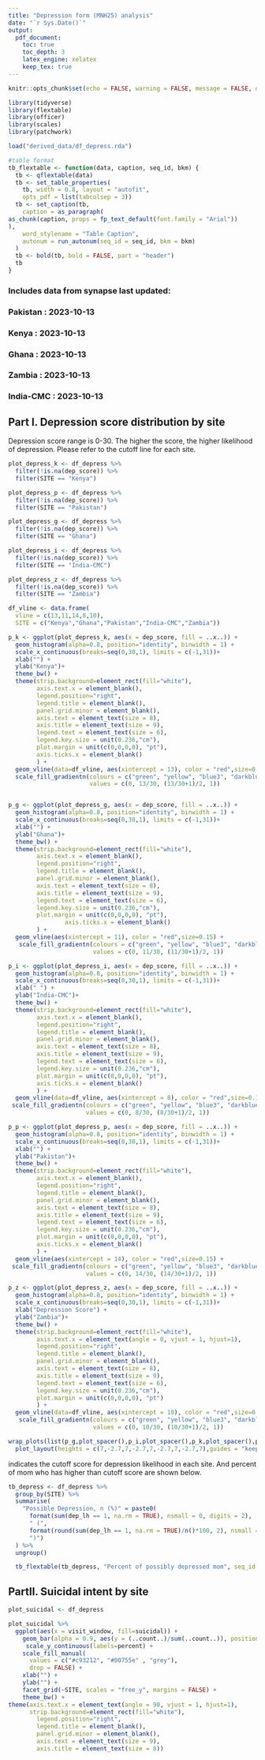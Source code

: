 ```yaml
---
title: "Depression form (MNH25) analysis"
date: "`r Sys.Date()`"
output:
  pdf_document:
    toc: true
    toc_depth: 3
    latex_engine: xelatex
    keep_tex: true
---
```


```r
knitr::opts_chunk$set(echo = FALSE, warning = FALSE, message = FALSE, out.width = "100%", fig.align = "center") 

library(tidyverse)
library(flextable)
library(officer)
library(scales) 
library(patchwork)

load("derived_data/df_depress.rda")

#table format
tb_flextable <- function(data, caption, seq_id, bkm) { 
  tb <- qflextable(data)
  tb <- set_table_properties(
    tb, width = 0.8, layout = "autofit",
    opts_pdf = list(tabcolsep = 3))
  tb <- set_caption(tb,
    caption = as_paragraph(
as_chunk(caption, props = fp_text_default(font.family = "Arial"))
),
    word_stylename = "Table Caption",
    autonum = run_autonum(seq_id = seq_id, bkm = bkm)
  )
  tb <- bold(tb, bold = FALSE, part = "header")
  tb
}
```

### Includes data from synapse last updated: {.unlisted .unnumbered}
### Pakistan : 2023-10-13 {.unlisted .unnumbered}
### Kenya : 2023-10-13 {.unlisted .unnumbered}
### Ghana : 2023-10-13 {.unlisted .unnumbered}
### Zambia : 2023-10-13 {.unlisted .unnumbered}
### India-CMC : 2023-10-13 {.unlisted .unnumbered}

\newpage

## Part I. Depression score distribution by site

Depression score range is 0-30. The higher the score, the higher likelihood of depression. Please refer to the cutoff line for each site.

```r
plot_depress_k <- df_depress %>%   
  filter(!is.na(dep_score)) %>% 
  filter(SITE == "Kenya")

plot_depress_p <- df_depress %>%   
  filter(!is.na(dep_score)) %>% 
  filter(SITE == "Pakistan")

plot_depress_g <- df_depress %>%   
  filter(!is.na(dep_score)) %>% 
  filter(SITE == "Ghana")

plot_depress_i <- df_depress %>%   
  filter(!is.na(dep_score)) %>% 
  filter(SITE == "India-CMC")

plot_depress_z <- df_depress %>%   
  filter(!is.na(dep_score)) %>% 
  filter(SITE == "Zambia")

df_vline <- data.frame(
  vline = c(13,11,14,8,10),
  SITE = c("Kenya","Ghana","Pakistan","India-CMC","Zambia"))

p_k <- ggplot(plot_depress_k, aes(x = dep_score, fill = ..x..)) +
  geom_histogram(alpha=0.8, position="identity", binwidth = 1) +
  scale_x_continuous(breaks=seq(0,30,1), limits = c(-1,31))+
  xlab("") +
  ylab("Kenya")+
  theme_bw() +
  theme(strip.background=element_rect(fill="white"),
        axis.text.x = element_blank(),
        legend.position="right",
        legend.title = element_blank(),
        panel.grid.minor = element_blank(),
        axis.text = element_text(size = 8),
        axis.title = element_text(size = 9),
        legend.text = element_text(size = 6),
        legend.key.size = unit(0.236,"cm"),
        plot.margin = unit(c(0,0,0,0), "pt"),
        axis.ticks.x = element_blank()
        ) +
  geom_vline(data=df_vline, aes(xintercept = 13), color = "red",size=0.15) +
  scale_fill_gradientn(colours = c("green", "yellow", "blue3", "darkblue"), 
                       values = c(0, 13/30, (13/30+1)/2, 1))


p_g <- ggplot(plot_depress_g, aes(x = dep_score, fill = ..x..)) +
  geom_histogram(alpha=0.8, position="identity", binwidth = 1) +
  scale_x_continuous(breaks=seq(0,30,1), limits = c(-1,31))+
  xlab("") +
  ylab("Ghana")+
  theme_bw() +
  theme(strip.background=element_rect(fill="white"),
        axis.text.x = element_blank(),
        legend.position="right",
        legend.title = element_blank(),
        panel.grid.minor = element_blank(),
        axis.text = element_text(size = 8),
        axis.title = element_text(size = 9),
        legend.text = element_text(size = 6),
        legend.key.size = unit(0.236,"cm"),
        plot.margin = unit(c(0,0,0,0), "pt"),
                axis.ticks.x = element_blank()
        ) +
  geom_vline(aes(xintercept = 11), color = "red",size=0.15) +
   scale_fill_gradientn(colours = c("green", "yellow", "blue3", "darkblue"), 
                        values = c(0, 11/30, (11/30+1)/2, 1))

p_i <- ggplot(plot_depress_i, aes(x = dep_score, fill = ..x..)) +
  geom_histogram(alpha=0.8, position="identity", binwidth = 1) +
  scale_x_continuous(breaks=seq(0,30,1), limits = c(-1,31))+
  xlab(" ") +
  ylab("India-CMC")+
  theme_bw() +
  theme(strip.background=element_rect(fill="white"),
        axis.text.x = element_blank(),
        legend.position="right",
        legend.title = element_blank(),
        panel.grid.minor = element_blank(),
        axis.text = element_text(size = 8),
        axis.title = element_text(size = 9),
        legend.text = element_text(size = 6),
        legend.key.size = unit(0.236,"cm"),
        plot.margin = unit(c(0,0,0,0), "pt"),
        axis.ticks.x = element_blank()
        ) +
  geom_vline(data=df_vline, aes(xintercept = 8), color = "red",size=0.15) +
 scale_fill_gradientn(colours = c("green", "yellow", "blue3", "darkblue"), 
                      values = c(0, 8/30, (8/30+1)/2, 1))

p_p <- ggplot(plot_depress_p, aes(x = dep_score, fill = ..x..)) +
  geom_histogram(alpha=0.8, position="identity", binwidth = 1) +
  scale_x_continuous(breaks=seq(0,30,1), limits = c(-1,31))+
  xlab("") +
  ylab("Pakistan")+
  theme_bw() +
  theme(strip.background=element_rect(fill="white"),
        axis.text.x = element_blank(),
        legend.position="right",
        legend.title = element_blank(),
        panel.grid.minor = element_blank(),
        axis.text = element_text(size = 8),
        axis.title = element_text(size = 9),
        legend.text = element_text(size = 6),
        legend.key.size = unit(0.236,"cm"),
        plot.margin = unit(c(0,0,0,0), "pt"),
        axis.ticks.x = element_blank()
        ) +
  geom_vline(aes(xintercept = 14), color = "red",size=0.15) +
 scale_fill_gradientn(colours = c("green", "yellow", "blue3", "darkblue"), 
                      values = c(0, 14/30, (14/30+1)/2, 1))

p_z <- ggplot(plot_depress_z, aes(x = dep_score, fill = ..x..)) +
  geom_histogram(alpha=0.8, position="identity", binwidth = 1) +
  scale_x_continuous(breaks=seq(0,30,1), limits = c(-1,31))+
  xlab("Depression Score") +
  ylab("Zambia")+
  theme_bw() +
  theme(strip.background=element_rect(fill="white"),
        axis.text.x = element_text(angle = 0, vjust = 1, hjust=1),
        legend.position="right",
        legend.title = element_blank(),
        panel.grid.minor = element_blank(),
        axis.text = element_text(size = 8),
        axis.title = element_text(size = 9),
        legend.text = element_text(size = 6),
        legend.key.size = unit(0.236,"cm"), 
        plot.margin = unit(c(0,0,0,0), "pt")
        ) +
  geom_vline(data=df_vline, aes(xintercept = 10), color = "red",size=0.15) +
   scale_fill_gradientn(colours = c("green", "yellow", "blue3", "darkblue"), 
                        values = c(0, 10/30, (10/30+1)/2, 1))

wrap_plots(list(p_g,plot_spacer(),p_i,plot_spacer(),p_k,plot_spacer(),p_p,plot_spacer(),p_z), ncol = 1,heights = 50) +
  plot_layout(heights = c(7,-2.7,7,-2.7,7,-2.7,7,-2.7,7),guides = "keep") 


```

\textcolor{red}{|} indicates the cutoff score for depression likelihood in each site. And percent of mom who has higher than cutoff score are shown below.

```r
tb_depress <- df_depress %>%
  group_by(SITE) %>%
  summarise(
    "Possible Depression, n (%)" = paste0(
      format(sum(dep_lh == 1, na.rm = TRUE), nsmall = 0, digits = 2),
      " (",
      format(round(sum(dep_lh == 1, na.rm = TRUE)/n()*100, 2), nsmall = 2, digits = 2),
      ")")
  ) %>% 
  ungroup() 

  tb_flextable(tb_depress, "Percent of possibly depressed mom", seq_id = "tb", bkm = "tb1")
```

## PartII. Suicidal intent by site
```r
plot_suicidal <- df_depress 

plot_suicidal %>%
  ggplot(aes(x = visit_window, fill=suicidal)) +
    geom_bar(alpha = 0.9, aes(y = (..count..)/sum(..count..)), position = "fill") +
     scale_y_continuous(labels=percent) +
    scale_fill_manual(
      values = c("#c93212", "#00755e" , "grey"),  
      drop = FALSE) + 
    xlab("") + 
    ylab("") +
    facet_grid(~SITE, scales = "free_y", margins = FALSE) + 
    theme_bw() +  
theme(axis.text.x = element_text(angle = 90, vjust = 1, hjust=1),
      strip.background=element_rect(fill="white"),
        legend.position="right",
        legend.title = element_blank(),
        panel.grid.minor = element_blank(),
        axis.text = element_text(size = 9),
        axis.title = element_text(size = 8))
```

